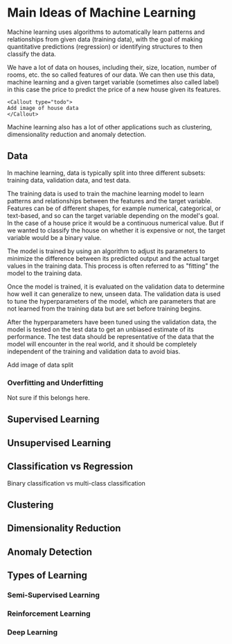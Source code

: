 
# Main Ideas of Machine Learning

Machine learning uses algorithms to automatically learn patterns and relationships from given data (training data), with
the goal of making quantitative predictions (regression) or identifying structures to then classify the data.

<Callout type="example">

We have a lot of data on houses, including their, size, location, number of rooms, etc. the so called features of
our data. We can then use this data, machine learning and a given target variable (sometimes also called label) in this
case the price to predict the price of a new house given its features.

    <Callout type="todo">
    Add image of house data
    </Callout>

</Callout>

Machine learning also has a lot of other applications such as clustering, dimensionality reduction and anomaly detection.

## Data

In machine learning, data is typically split into three different subsets: training data, validation data, and test data.

The training data is used to train the machine learning model to learn patterns and relationships between the features and the target variable.
Features can be of different shapes, for example numerical, categorical, or text-based, and so can the target variable
depending on the model's goal. In the case of a house price it would be a continuous numerical value. But if we wanted to
classify the house on whether it is expensive or not, the target variable would be a binary value.

The model is trained by using an algorithm to adjust its parameters to minimize the difference between its
predicted output and the actual target values in the training data. This process is often referred to as "fitting" the
model to the training data.

Once the model is trained, it is evaluated on the validation data to determine how well it can generalize to new, unseen
data. The validation data is used to tune the hyperparameters of the model, which are parameters that are not learned
from the training data but are set before training begins.

After the hyperparameters have been tuned using the validation data, the model is tested on the test data to get an
unbiased estimate of its performance. The test data should be representative of the data that the model will encounter
in the real world, and it should be completely independent of the training and validation data to avoid bias.

<Callout type="todo">
Add image of data split
</Callout>

### Overfitting and Underfitting

Not sure if this belongs here.

## Supervised Learning

## Unsupervised Learning

## Classification vs Regression

Binary classification vs multi-class classification

## Clustering

## Dimensionality Reduction

## Anomaly Detection

## Types of Learning



### Semi-Supervised Learning

### Reinforcement Learning

### Deep Learning


